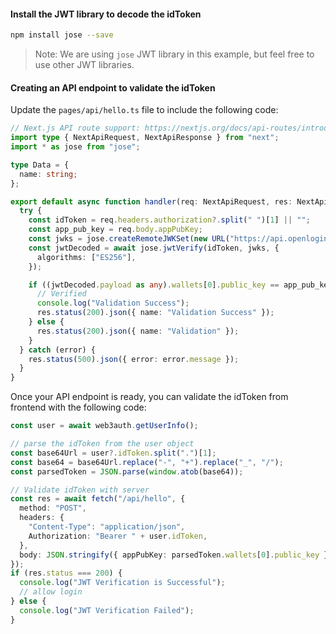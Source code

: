 #### Install the JWT library to decode the idToken

```bash
npm install jose --save
```

> Note: We are using `jose` JWT library in this example, but feel free to use other JWT libraries.

#### Creating an API endpoint to validate the idToken

Update the `pages/api/hello.ts` file to include the following code:

```ts
// Next.js API route support: https://nextjs.org/docs/api-routes/introduction
import type { NextApiRequest, NextApiResponse } from "next";
import * as jose from "jose";

type Data = {
  name: string;
};

export default async function handler(req: NextApiRequest, res: NextApiResponse<Data>) {
  try {
    const idToken = req.headers.authorization?.split(" ")[1] || "";
    const app_pub_key = req.body.appPubKey;
    const jwks = jose.createRemoteJWKSet(new URL("https://api.openlogin.com/jwks"));
    const jwtDecoded = await jose.jwtVerify(idToken, jwks, {
      algorithms: ["ES256"],
    });

    if ((jwtDecoded.payload as any).wallets[0].public_key == app_pub_key) {
      // Verified
      console.log("Validation Success");
      res.status(200).json({ name: "Validation Success" });
    } else {
      res.status(200).json({ name: "Validation" });
    }
  } catch (error) {
    res.status(500).json({ error: error.message });
  }
}
```

Once your API endpoint is ready, you can validate the idToken from frontend with the following code:

```ts
const user = await web3auth.getUserInfo();

// parse the idToken from the user object
const base64Url = user?.idToken.split(".")[1];
const base64 = base64Url.replace("-", "+").replace("_", "/");
const parsedToken = JSON.parse(window.atob(base64));

// Validate idToken with server
const res = await fetch("/api/hello", {
  method: "POST",
  headers: {
    "Content-Type": "application/json",
    Authorization: "Bearer " + user.idToken,
  },
  body: JSON.stringify({ appPubKey: parsedToken.wallets[0].public_key }),
});
if (res.status === 200) {
  console.log("JWT Verification is Successful");
  // allow login
} else {
  console.log("JWT Verification Failed");
}
```
